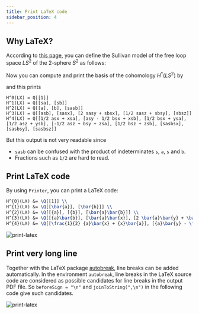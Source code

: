```yaml
---
title: Print LaTeX code
sidebar_position: 4
---
```



## Why LaTeX?
According to [this page](./free-loop-space),
you can define the Sullivan model of the free loop space $LS^2$ of the 2-sphere $S^2$
as follows:

<ImportKotlin path="PrintTex.kt" restrict="def" />

Now you can compute and print the basis of the cohomology $H^*(LS^2)$ by

<ImportKotlin path="PrintTex.kt" restrict="plain" />

and this prints

```
H^0(LX) = Q[[1]]
H^1(LX) = Q[[sa], [sb]]
H^2(LX) = Q[[a], [b], [sasb]]
H^3(LX) = Q[[asb], [sasx], [2 sasy + sbsx], [1/2 sasz + sbsy], [sbsz]]
H^4(LX) = Q[[1/2 asx + xsa], [asy - 1/2 bsx + xsb], [1/2 bsx + ysa], [1/2 asz + ysb], [-1/2 asz + bsy + zsa], [1/2 bsz + zsb], [sasbsx], [sasbsy], [sasbsz]]
```

But this output is not very readable since

- `sasb` can be confused with the product of indeterminates `s`, `a`, `s` and `b`.
- Fractions such as `1/2` are hard to read.

## Print LaTeX code

By using `Printer`, you can print a LaTeX code:

<ImportKotlin path="PrintTex.kt" restrict="tex" />

```latex
H^{0}(LX) &= \Q[[1]] \\
H^{1}(LX) &= \Q[[\bar{a}], [\bar{b}]] \\
H^{2}(LX) &= \Q[[{a}], [{b}], [\bar{a}\bar{b}]] \\
H^{3}(LX) &= \Q[[{a}\bar{b}], [\bar{a}\bar{x}], [2 \bar{a}\bar{y} + \bar{b}\bar{x}], [\frac{1}{2} \bar{a}\bar{z} + \bar{b}\bar{y}], [\bar{b}\bar{z}]] \\
H^{4}(LX) &= \Q[[\frac{1}{2} {a}\bar{x} + {x}\bar{a}], [{a}\bar{y} - \frac{1}{2} {b}\bar{x} + {x}\bar{b}], [\frac{1}{2} {b}\bar{x} + {y}\bar{a}], [\frac{1}{2} {a}\bar{z} + {y}\bar{b}], [-\frac{1}{2} {a}\bar{z} + {b}\bar{y} + {z}\bar{a}], [\frac{1}{2} {b}\bar{z} + {z}\bar{b}], [\bar{a}\bar{b}\bar{x}], [\bar{a}\bar{b}\bar{y}], [\bar{a}\bar{b}\bar{z}]] \\
```

![print-latex](/img/docs/print-latex.png)

## Print very long line

Together with the LaTeX package [autobreak](https://ctan.org/pkg/autobreak?lang=en), line breaks can be added automatically.
In the environment `autobreak`,
line breaks in the LaTeX source code are considered
as possible candidates for line breaks in the output PDF file.
So `beforeSign = "\n"` and `joinToString(",\n")` in the following code give such candidates.

<ImportKotlin path="PrintTex.kt" restrict="long" />

![print-latex](/img/docs/print-latex-long.png)
